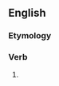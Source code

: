 ==English==

===Etymology===
{{suffix|execute|eth|lang=en}}

===Verb===
{{head|en|verb form}}

# {{lb|en|archaic}} {{en-third-person singular of|execute}}